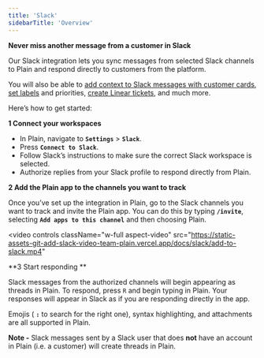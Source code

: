 ```yaml
---
title: 'Slack'
sidebarTitle: 'Overview'
---
```


**Never miss another message from a customer in Slack**

Our Slack integration lets you sync messages from selected Slack channels to Plain and respond directly to customers from the platform.

You will also be able to [add context to Slack messages with customer cards](/customer-cards), [set labels](/labels) and priorities, [create Linear tickets](/linear), and much more.

Here’s how to get started:

**1 Connect your workspaces**

- In Plain, navigate to **`Settings`** > **`Slack`**.
- Press **`Connect to Slack`**.
- Follow Slack’s instructions to make sure the correct Slack workspace is selected.
- Authorize replies from your Slack profile to respond directly from Plain.

**2 Add the Plain app to the channels you want to track**

Once you’ve set up the integration in Plain, go to the Slack channels you want to track and invite the Plain app. You can do this by typing **`/invite`**, selecting **`Add apps to this channel`** and then choosing Plain.

<video
  controls
  className="w-full aspect-video"
  src="https://static-assets-git-add-slack-video-team-plain.vercel.app/docs/slack/add-to-slack.mp4"
></video>

**3 Start responding **

Slack messages from the authorized channels will begin appearing as threads in Plain. To respond, press `R` and begin typing in Plain. Your responses will appear in Slack as if you are responding directly in the app.

Emojis ( **`:`** to search for the right one), syntax highlighting, and attachments are all supported in Plain.

**Note -** Slack messages sent by a Slack user that does **not** have an account in Plain (i.e. a customer) will create threads in Plain.
